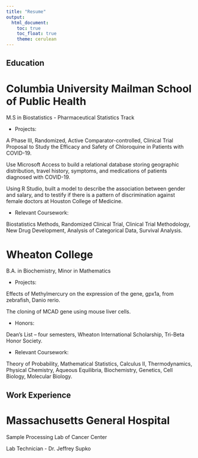 ```yaml
---
title: "Resume"
output: 
  html_document:
    toc: true
    toc_float: true
    theme: cerulean
---
```

## Education 

# Columbia University Mailman School of Public Health

M.S in Biostatistics - Pharmaceutical Statistics Track

* Projects:

A Phase III, Randomized, Active Comparator-controlled, Clinical Trial Proposal to Study the Efficacy and Safety of Chloroquine in Patients with COVID-19.

Use Microsoft Access to build a relational database storing geographic distribution, travel history, symptoms, and medications of patients diagnosed with COVID-19.

Using R Studio, built a model to describe the association between gender and salary, and to testify if there is a pattern of discrimination against female doctors at Houston College of Medicine.

* Relevant Coursework: 

Biostatistics Methods, Randomized Clinical Trial, Clinical Trial Methodology, New Drug Development, Analysis of Categorical Data, Survival Analysis.

# Wheaton College

B.A. in Biochemistry, Minor in Mathematics

* Projects:

Effects of Methylmercury on the expression of the gene, gpx1a, from zebrafish, Danio rerio.

The cloning of MCAD gene using mouse liver cells.

* Honors:

Dean’s List – four semesters, Wheaton International Scholarship, Tri-Beta Honor Society.

* Relevant Coursework:

Theory of Probability, Mathematical Statistics, Calculus II, Thermodynamics, Physical Chemistry,
Aqueous Equilibria, Biochemistry, Genetics, Cell Biology, Molecular Biology.

## Work Experience

# Massachusetts General Hospital

Sample Processing Lab of Cancer Center

Lab Technician - Dr. Jeffrey Supko






